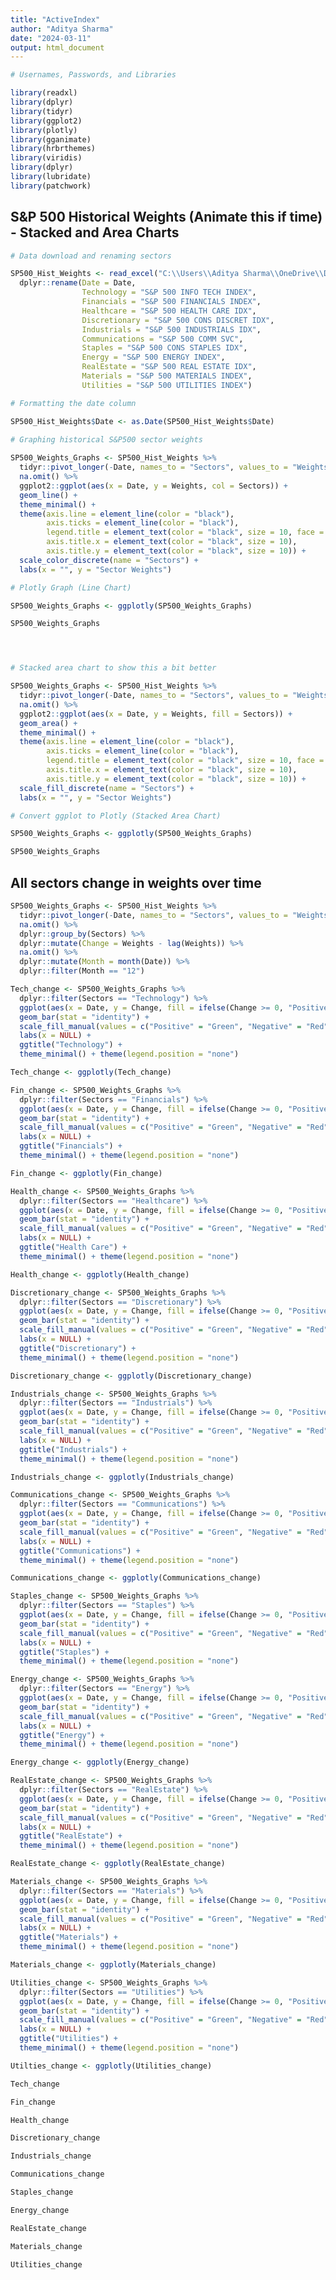 ```yaml
---
title: "ActiveIndex"
author: "Aditya Sharma"
date: "2024-03-11"
output: html_document
---
```


```r

# Usernames, Passwords, and Libraries 

library(readxl)
library(dplyr)
library(tidyr)
library(ggplot2)
library(plotly)
library(gganimate)
library(hrbrthemes)
library(viridis)
library(dplyr)
library(lubridate)
library(patchwork)
```

## S&P 500 Historical Weights (Animate this if time) - Stacked and Area Charts 

```r

# Data download and renaming sectors 

SP500_Hist_Weights <- read_excel("C:\\Users\\Aditya Sharma\\OneDrive\\Desktop\\FaT 488 Project 2\\ActiveIndex\\S&P_Hist_Weight.xlsx") %>% 
  dplyr::rename(Date = Date, 
                Technology = "S&P 500 INFO TECH INDEX", 
                Financials = "S&P 500 FINANCIALS INDEX", 
                Healthcare = "S&P 500 HEALTH CARE IDX", 
                Discretionary = "S&P 500 CONS DISCRET IDX", 
                Industrials = "S&P 500 INDUSTRIALS IDX", 
                Communications = "S&P 500 COMM SVC", 
                Staples = "S&P 500 CONS STAPLES IDX",
                Energy = "S&P 500 ENERGY INDEX", 
                RealEstate = "S&P 500 REAL ESTATE IDX", 
                Materials = "S&P 500 MATERIALS INDEX", 
                Utilities = "S&P 500 UTILITIES INDEX") 

# Formatting the date column 

SP500_Hist_Weights$Date <- as.Date(SP500_Hist_Weights$Date)
  
# Graphing historical S&P500 sector weights 

SP500_Weights_Graphs <- SP500_Hist_Weights %>% 
  tidyr::pivot_longer(-Date, names_to = "Sectors", values_to = "Weights") %>% 
  na.omit() %>% 
  ggplot2::ggplot(aes(x = Date, y = Weights, col = Sectors)) + 
  geom_line() +
  theme_minimal() + 
  theme(axis.line = element_line(color = "black"), 
        axis.ticks = element_line(color = "black"), 
        legend.title = element_text(color = "black", size = 10, face = "bold"),
        axis.title.x = element_text(color = "black", size = 10), 
        axis.title.y = element_text(color = "black", size = 10)) + 
  scale_color_discrete(name = "Sectors") + 
  labs(x = "", y = "Sector Weights") 

# Plotly Graph (Line Chart)

SP500_Weights_Graphs <- ggplotly(SP500_Weights_Graphs)

SP500_Weights_Graphs




# Stacked area chart to show this a bit better 

SP500_Weights_Graphs <- SP500_Hist_Weights %>% 
  tidyr::pivot_longer(-Date, names_to = "Sectors", values_to = "Weights") %>% 
  na.omit() %>% 
  ggplot2::ggplot(aes(x = Date, y = Weights, fill = Sectors)) + 
  geom_area() +  
  theme_minimal() + 
  theme(axis.line = element_line(color = "black"), 
        axis.ticks = element_line(color = "black"), 
        legend.title = element_text(color = "black", size = 10, face = "bold"),
        axis.title.x = element_text(color = "black", size = 10), 
        axis.title.y = element_text(color = "black", size = 10)) + 
  scale_fill_discrete(name = "Sectors") + 
  labs(x = "", y = "Sector Weights")

# Convert ggplot to Plotly (Stacked Area Chart)

SP500_Weights_Graphs <- ggplotly(SP500_Weights_Graphs)

SP500_Weights_Graphs
```

## All sectors change in weights over time 

```r

SP500_Weights_Graphs <- SP500_Hist_Weights %>% 
  tidyr::pivot_longer(-Date, names_to = "Sectors", values_to = "Weights") %>% 
  na.omit() %>% 
  dplyr::group_by(Sectors) %>% 
  dplyr::mutate(Change = Weights - lag(Weights)) %>% 
  na.omit() %>% 
  dplyr::mutate(Month = month(Date)) %>% 
  dplyr::filter(Month == "12")

Tech_change <- SP500_Weights_Graphs %>%
  dplyr::filter(Sectors == "Technology") %>%
  ggplot(aes(x = Date, y = Change, fill = ifelse(Change >= 0, "Positive", "Negative"))) +
  geom_bar(stat = "identity") +
  scale_fill_manual(values = c("Positive" = "Green", "Negative" = "Red"), name = NULL) +  
  labs(x = NULL) +  
  ggtitle("Technology") +
  theme_minimal() + theme(legend.position = "none")  

Tech_change <- ggplotly(Tech_change)

Fin_change <- SP500_Weights_Graphs %>%
  dplyr::filter(Sectors == "Financials") %>%
  ggplot(aes(x = Date, y = Change, fill = ifelse(Change >= 0, "Positive", "Negative"))) +
  geom_bar(stat = "identity") +
  scale_fill_manual(values = c("Positive" = "Green", "Negative" = "Red"), name = NULL) +  
  labs(x = NULL) +  
  ggtitle("Financials") +
  theme_minimal() + theme(legend.position = "none")  

Fin_change <- ggplotly(Fin_change)

Health_change <- SP500_Weights_Graphs %>%
  dplyr::filter(Sectors == "Healthcare") %>%
  ggplot(aes(x = Date, y = Change, fill = ifelse(Change >= 0, "Positive", "Negative"))) +
  geom_bar(stat = "identity") +
  scale_fill_manual(values = c("Positive" = "Green", "Negative" = "Red"), name = NULL) +  
  labs(x = NULL) +  
  ggtitle("Health Care") +
  theme_minimal() + theme(legend.position = "none")  

Health_change <- ggplotly(Health_change)

Discretionary_change <- SP500_Weights_Graphs %>%
  dplyr::filter(Sectors == "Discretionary") %>%
  ggplot(aes(x = Date, y = Change, fill = ifelse(Change >= 0, "Positive", "Negative"))) +
  geom_bar(stat = "identity") +
  scale_fill_manual(values = c("Positive" = "Green", "Negative" = "Red"), name = NULL) +  
  labs(x = NULL) +  
  ggtitle("Discretionary") +
  theme_minimal() + theme(legend.position = "none")  

Discretionary_change <- ggplotly(Discretionary_change)

Industrials_change <- SP500_Weights_Graphs %>%
  dplyr::filter(Sectors == "Industrials") %>%
  ggplot(aes(x = Date, y = Change, fill = ifelse(Change >= 0, "Positive", "Negative"))) +
  geom_bar(stat = "identity") +
  scale_fill_manual(values = c("Positive" = "Green", "Negative" = "Red"), name = NULL) +  
  labs(x = NULL) +  
  ggtitle("Industrials") +
  theme_minimal() + theme(legend.position = "none") 

Industrials_change <- ggplotly(Industrials_change)

Communications_change <- SP500_Weights_Graphs %>%
  dplyr::filter(Sectors == "Communications") %>%
  ggplot(aes(x = Date, y = Change, fill = ifelse(Change >= 0, "Positive", "Negative"))) +
  geom_bar(stat = "identity") +
  scale_fill_manual(values = c("Positive" = "Green", "Negative" = "Red"), name = NULL) +  
  labs(x = NULL) +  
  ggtitle("Communications") +
  theme_minimal() + theme(legend.position = "none")  

Communications_change <- ggplotly(Communications_change)

Staples_change <- SP500_Weights_Graphs %>%
  dplyr::filter(Sectors == "Staples") %>%
  ggplot(aes(x = Date, y = Change, fill = ifelse(Change >= 0, "Positive", "Negative"))) +
  geom_bar(stat = "identity") +
  scale_fill_manual(values = c("Positive" = "Green", "Negative" = "Red"), name = NULL) +  
  labs(x = NULL) +  
  ggtitle("Staples") +
  theme_minimal() + theme(legend.position = "none")  

Energy_change <- SP500_Weights_Graphs %>%
  dplyr::filter(Sectors == "Energy") %>%
  ggplot(aes(x = Date, y = Change, fill = ifelse(Change >= 0, "Positive", "Negative"))) +
  geom_bar(stat = "identity") +
  scale_fill_manual(values = c("Positive" = "Green", "Negative" = "Red"), name = NULL) +  
  labs(x = NULL) +  
  ggtitle("Energy") +
  theme_minimal() + theme(legend.position = "none")  

Energy_change <- ggplotly(Energy_change)

RealEstate_change <- SP500_Weights_Graphs %>%
  dplyr::filter(Sectors == "RealEstate") %>%
  ggplot(aes(x = Date, y = Change, fill = ifelse(Change >= 0, "Positive", "Negative"))) +
  geom_bar(stat = "identity") +
  scale_fill_manual(values = c("Positive" = "Green", "Negative" = "Red"), name = NULL) +  
  labs(x = NULL) +  
  ggtitle("RealEstate") +
  theme_minimal() + theme(legend.position = "none")  

RealEstate_change <- ggplotly(RealEstate_change)

Materials_change <- SP500_Weights_Graphs %>%
  dplyr::filter(Sectors == "Materials") %>%
  ggplot(aes(x = Date, y = Change, fill = ifelse(Change >= 0, "Positive", "Negative"))) +
  geom_bar(stat = "identity") +
  scale_fill_manual(values = c("Positive" = "Green", "Negative" = "Red"), name = NULL) +  
  labs(x = NULL) +  
  ggtitle("Materials") +
  theme_minimal() + theme(legend.position = "none")  

Materials_change <- ggplotly(Materials_change)

Utilities_change <- SP500_Weights_Graphs %>%
  dplyr::filter(Sectors == "Utilities") %>%
  ggplot(aes(x = Date, y = Change, fill = ifelse(Change >= 0, "Positive", "Negative"))) +
  geom_bar(stat = "identity") +
  scale_fill_manual(values = c("Positive" = "Green", "Negative" = "Red"), name = NULL) +  
  labs(x = NULL) +  
  ggtitle("Utilities") +
  theme_minimal() + theme(legend.position = "none")

Utilties_change <- ggplotly(Utilities_change)

```



```r

Tech_change 

Fin_change 

Health_change 

Discretionary_change 

Industrials_change 

Communications_change

Staples_change 

Energy_change 

RealEstate_change 

Materials_change 

Utilities_change 

```






